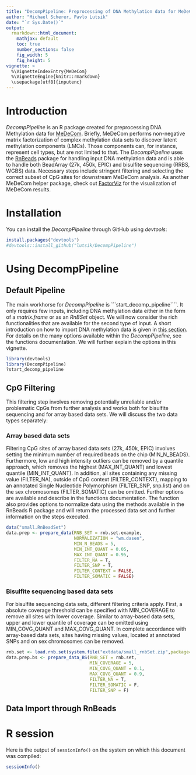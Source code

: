 ```yaml
---
title: "DecompPipeline: Preprocessing of DNA Methylation data for MeDeCom"
author: "Michael Scherer, Pavlo Lutsik"
date: "`r Sys.Date()`"
output:
  rmarkdown::html_document:
    mathjax: default
    toc: true
    number_sections: false
    fig_width: 5
    fig_height: 5
vignette: >
  %\VignetteIndexEntry{MeDeCom}
  %\VignetteEngine{knitr::rmarkdown}
  \usepackage[utf8]{inputenc}
---
```


# Introduction

*DecompPipeline* is an R package created for preprocessing DNA Methylation data for [MeDeCom](http://public.genetik.uni-sb.de/medecom/). Briefly, MeDeCom performs non-negative matrix factorization of complex methylation data sets to discover latent methylation components (LMCs). Those components can, for instance, represent cell types, but are not limited to that. The *DecompPipeline* uses the [RnBeads](https://rnbeads.org) package for handling input DNA methylation data and is able to handle both BeadArray (27k, 450k, EPIC) and bisulfite sequencing (RRBS, WGBS) data. Necessary steps include stringent filtering and selecting the correct subset of CpG sites for downstream MeDeCom analysis. As another MeDeCom helper package, check out [FactorViz](https://github.com/lutsik/FactorViz) for the visualization of MeDeCom results.

# Installation

You can install the *DecompPipeline* through GitHub using *devtools*:

```r
install.packages("devtools")
#devtools::install_github("lutsik/DecompPipeline")
```

# Using DecompPipeline
## Default Pipeline

The main workhorse for *DecompPipeline* is ```start_decomp_pipeline````. It only requires few inputs, including DNA methylation data either in the form of a *matrix\data.frame* or as an *RnBSet* object. We will now consider the rich functionalities that are available for the second type of input. A short introduction on how to import DNA methylation data is given in [this section](#rnbeads). For details on the many options available within the *DecompPipeline*, see the functions documentation. We will further explain the options in this vignette.

```r
library(devtools)
library(DecompPipeline)
?start_decomp_pipeline
```

## CpG Filtering

This filtering step involves removing potentially unreliable and/or problematic CpGs from further analysis and works both for bisulfite sequencing and for array based data sets. We will discuss the two data types separately:

### Array based data sets

Filtering CpG sites of array based data sets (27k, 450k, EPIC) involves setting the minimum number of required beads on the chip (MIN_N_BEADS). Furthermore, low and high intensity outliers can be removed by a quantile approach, which removes the highest (MAX_INT_QUANT) and lowest quantile (MIN_INT_QUANT). In addition, all sites containing any missing value (FILTER_NA), outside of CpG context (FILTER_CONTEXT), mapping to an annotated Single Nucleotide Polymorphism (FILTER_SNP, snp.list) and on the sex chromosomes (FILTER_SOMATIC) can be omitted. Further options are available and describe in the functions documentation. The function also provides options to normalize data using the methods available in the RnBeads R package and will return the processed data set and further information on the steps executed.

```r
data("small.RnBeadSet")
data.prep <- prepare_data(RNB_SET = rnb.set.example,
                          NORMALIZATION = "wm.dasen",
                          MIN_N_BEADS = 5,
                          MIN_INT_QUANT = 0.05,
                          MAX_INT_QUANT = 0.95,
                          FILTER_NA = T,
                          FILTER_SNP = T,
                          FILTER_CONTEXT = FALSE,
                          FILTER_SOMATIC = FALSE)
```

### Bisulfite sequencing based data sets

For bisulfite sequencing data sets, different filtering criteria apply. First, a absolute coverage threshold can be specified with MIN_COVERAGE to remove all sites with lower coverage. Similar to array-based data sets, upper and lower quantile of coverage can be omitted using MIN_COVG_QUANT and MAX_COVG_QUANT. In complete accordance with array-based data sets, sites having missing values, located at annotated SNPs and on sex chromosomes can be removed. 

```r
rnb.set <- load.rnb.set(system.file("extdata/small_rnbSet.zip",package="DecompPipeline"))
data.prep.bs <- prepare_data_BS(RNB_SET = rnb.set,
                                MIN_COVERAGE = 5,
                                MIN_COVG_QUANT = 0.1,
                                MAX_COVG_QUANT = 0.9,
                                FILTER_NA = T,
                                FILTER_SOMATIC = F,
                                FILTER_SNP = F)
```

## <a name="rnbeads"></a>Data Import through RnBeads
# R session
Here is the output of `sessionInfo()` on the system on which this document was compiled:
```r
sessionInfo()
```

 
